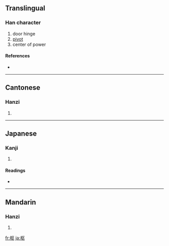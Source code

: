 {{see|樞}}
==Translingual==

===Han character===
{{Han char|rn=75|rad=木|as=04|sn=8|four=|canj=木尸大 (DSK)}}

# door hinge
# [[pivot]]
# center of power

====References====
* {{Han ref|kx=0517.011|dkj=14577|hdz=21166.030|uh=67A2|ud=26530}}

----

==Cantonese==

===Hanzi===
{{yue-hanzi|jyut=|y=syu1}}

# {{defn|Cantonese}}

----

==Japanese==

===Kanji===
{{ja-kanji|grade=c|rs=木04}}

# {{defn|Japanese}}

====Readings====
* {{ja-readings|on=[[すう]] (sū), [[しゅ]] (shu)|kun=[[とぼそ]] (toboso), [[からくり]] (karakuri)}}

----

==Mandarin==

===Hanzi===
{{cmn-hanzi|tra=樞|pin=[[shū]] ([[shu1]])|wg=shu<sup>1</sup>}}

# {{defn|Mandarin}}

[[fr:枢]]
[[ja:枢]]